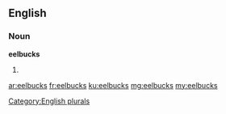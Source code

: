 ==English==

===Noun===
'''eelbucks'''

# {{plural of|eelbuck}}

[[Category:English plurals]]

[[ar:eelbucks]]
[[fr:eelbucks]]
[[ku:eelbucks]]
[[mg:eelbucks]]
[[my:eelbucks]]
